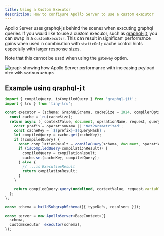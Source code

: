 ```yaml
---
title: Using a Custom Executor
description: How to configure Apollo Server to use a custom executor
---
```


Apollo Server uses graphql-js behind the scenes when executing graphql queries.
If you would like to use a custom executor, such as
[graphql-jit](https://github.com/zalando-incubator/graphql-jit/tree/main),
you can swap in a `customExecutor`. This can result in significant performance
gains when used in combination with `staticOnly` cache control hints, especially with larger response sizes.

Note that this cannot be used when using the `gateway` option.

![graph showing how Apollo Server performance with increasing payload size with various setups](graphqlhit.png)

## Example using graphql-jit

```ts
import { compileQuery, isCompiledQuery } from 'graphql-jit';
import { lru } from 'tiny-lru';

const executor = (schema: GraphQLSchema, cacheSize = 2014, compilerOpts = {}) => {
  const cache = lru(cacheSize);
  return async ({ contextValue, document, operationName, request, queryHash }) => {
    const prefix = operationName || 'NotParametrized';
    const cacheKey = `${prefix}-${queryHash}`;
    let compiledQuery = cache.get(cacheKey);
    if (!compiledQuery) {
      const compilationResult = compileQuery(schema, document, operationName || undefined, compilerOpts);
      if (isCompiledQuery(compilationResult)) {
        compiledQuery = compilationResult;
        cache.set(cacheKey, compiledQuery);
      } else {
        // ...is ExecutionResult
        return compilationResult;
      }
    }

    return compiledQuery.query(undefined, contextValue, request.variables || {});
  };
};

const schema = buildSubgraphSchema([{ typeDefs, resolvers }]);

const server = new ApolloServer<BaseContext>({
  schema,
  customExecutor: executor(schema),
});
```
